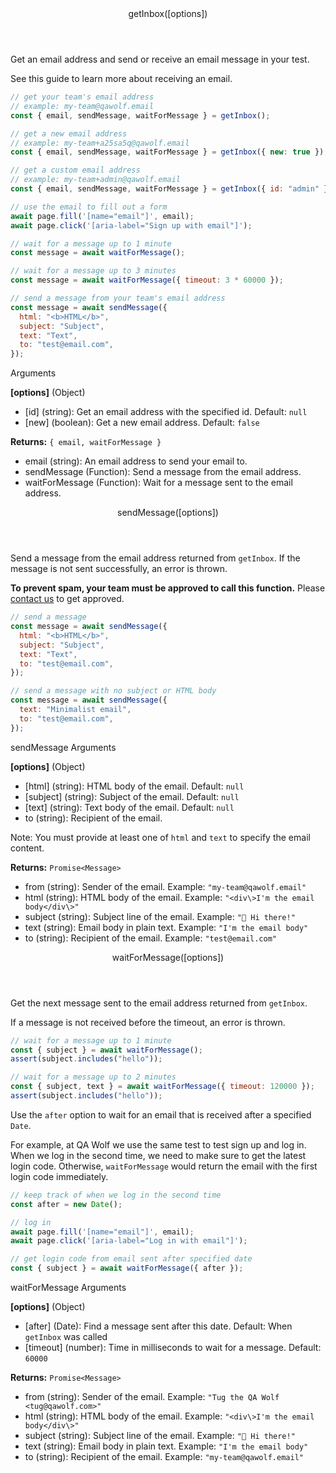 

<Layout>

<Header>getInbox([options])</Header>

Get an email address and send or receive an email message in your test.

See <Link href="receive-an-email">this guide</Link> to learn more about receiving an email.

```js
// get your team's email address
// example: my-team@qawolf.email
const { email, sendMessage, waitForMessage } = getInbox();

// get a new email address
// example: my-team+a25sa5q@qawolf.email
const { email, sendMessage, waitForMessage } = getInbox({ new: true });

// get a custom email address
// example: my-team+admin@qawolf.email
const { email, sendMessage, waitForMessage } = getInbox({ id: "admin" });

// use the email to fill out a form
await page.fill('[name="email"]', email);
await page.click('[aria-label="Sign up with email"]');

// wait for a message up to 1 minute
const message = await waitForMessage();

// wait for a message up to 3 minutes
const message = await waitForMessage({ timeout: 3 * 60000 });

// send a message from your team's email address
const message = await sendMessage({
  html: "<b>HTML</b>",
  subject: "Subject",
  text: "Text",
  to: "test@email.com",
});
```

<SubHeader>Arguments</SubHeader>

**[options]** (Object)

- [id] (string): Get an email address with the specified id. Default: `null`
- [new] (boolean): Get a new email address. Default: `false`

**Returns:** `{ email, waitForMessage }`

- email (string): An email address to send your email to.
- sendMessage (Function): Send a message from the email address.
- waitForMessage (Function): Wait for a message sent to the email address.

<Header>sendMessage([options])</Header>

Send a message from the email address returned from `getInbox`. If the message is not sent successfully, an error is thrown. 

**To prevent spam, your team must be approved to call this function.** Please <a href="mailto:hello@qawolf.com">contact us</a> to get approved.

```js
// send a message
const message = await sendMessage({
  html: "<b>HTML</b>",
  subject: "Subject",
  text: "Text",
  to: "test@email.com",
});

// send a message with no subject or HTML body
const message = await sendMessage({
  text: "Minimalist email",
  to: "test@email.com",
});
```

<SubHeader>sendMessage Arguments</SubHeader>

**[options]** (Object)

- [html] (string): HTML body of the email. Default: `null`
- [subject] (string): Subject of the email. Default: `null`
- [text] (string): Text body of the email. Default: `null`
- to (string): Recipient of the email.

Note: You must provide at least one of `html` and `text` to specify the email content.

**Returns:** `Promise<Message>`

- from (string): Sender of the email. Example: `"my-team@qawolf.email"`
- html (string): HTML body of the email. Example: `"<div\>I'm the email body</div\>"`
- subject (string): Subject line of the email. Example: `"🐺 Hi there!"`
- text (string): Email body in plain text. Example: `"I'm the email body"`
- to (string): Recipient of the email. Example: `"test@email.com"`

<Header>waitForMessage([options])</Header>

Get the next message sent to the email address returned from `getInbox`.

If a message is not received before the timeout, an error is thrown.

```js
// wait for a message up to 1 minute
const { subject } = await waitForMessage();
assert(subject.includes("hello"));

// wait for a message up to 2 minutes
const { subject, text } = await waitForMessage({ timeout: 120000 });
assert(subject.includes("hello"));
```

Use the `after` option to wait for an email that is received after a specified `Date`.

For example, at QA Wolf we use the same test to test sign up and log in. When we log in the second time, we need to make sure to get the latest login code. Otherwise, `waitForMessage` would return the email with the first login code immediately.

```js
// keep track of when we log in the second time
const after = new Date();

// log in
await page.fill('[name="email"]', email);
await page.click('[aria-label="Log in with email"]');

// get login code from email sent after specified date
const { subject } = await waitForMessage({ after });
```

<SubHeader>waitForMessage Arguments</SubHeader>

**[options]** (Object)

- [after] (Date): Find a message sent after this date. Default: When `getInbox` was called
- [timeout] (number): Time in milliseconds to wait for a message. Default: `60000`

**Returns:** `Promise<Message>`

- from (string): Sender of the email. Example: `"Tug the QA Wolf <tug@qawolf.com>"`
- html (string): HTML body of the email. Example: `"<div\>I'm the email body</div\>"`
- subject (string): Subject line of the email. Example: `"🐺 Hi there!"`
- text (string): Email body in plain text. Example: `"I'm the email body"`
- to (string): Recipient of the email. Example: `"my-team@qawolf.email"`

</Layout>
